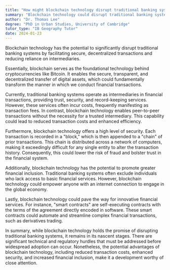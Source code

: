 ```yaml
---
title: "How might blockchain technology disrupt traditional banking systems?"
summary: "Blockchain technology could disrupt traditional banking systems by enabling secure, decentralised transactions and reducing reliance on intermediaries."
author: "Dr. Thomas Lee"
degree: "PhD in Urban Studies, University of Cambridge"
tutor_type: "IB Geography Tutor"
date: 2024-01-23
---
```


Blockchain technology has the potential to significantly disrupt traditional banking systems by facilitating secure, decentralized transactions and reducing reliance on intermediaries.

Essentially, blockchain serves as the foundational technology behind cryptocurrencies like Bitcoin. It enables the secure, transparent, and decentralized transfer of digital assets, which could fundamentally transform the manner in which we conduct financial transactions.

Currently, traditional banking systems operate as intermediaries in financial transactions, providing trust, security, and record-keeping services. However, these services often incur costs, frequently manifesting as transaction fees. In contrast, blockchain technology enables peer-to-peer transactions without the necessity for a trusted intermediary. This capability could lead to reduced transaction costs and enhanced efficiency.

Furthermore, blockchain technology offers a high level of security. Each transaction is recorded in a "block," which is then appended to a "chain" of prior transactions. This chain is distributed across a network of computers, making it exceedingly difficult for any single entity to alter the transaction history. Consequently, this could lower the risk of fraud and bolster trust in the financial system.

Additionally, blockchain technology has the potential to promote greater financial inclusion. Traditional banking systems often exclude individuals who lack access to basic financial services. However, blockchain technology could empower anyone with an internet connection to engage in the global economy.

Lastly, blockchain technology could pave the way for innovative financial services. For instance, "smart contracts" are self-executing contracts with the terms of the agreement directly encoded in software. These smart contracts could automate and streamline complex financial transactions, such as derivatives trading.

In summary, while blockchain technology holds the promise of disrupting traditional banking systems, it remains in its nascent stages. There are significant technical and regulatory hurdles that must be addressed before widespread adoption can occur. Nonetheless, the potential advantages of blockchain technology, including reduced transaction costs, enhanced security, and increased financial inclusion, make it a development worthy of close attention.
    